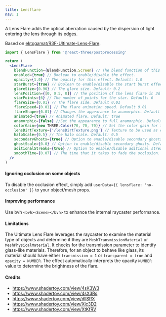 ```yaml
---
title: Lensflare
nav: 1
---
```


A Lens Flare adds the optical aberration caused by the dispersion of light entering the lens through its edges.

Based on [ektogamat/R3F-Ultimate-Lens-Flare](https://github.com/ektogamat/R3F-Ultimate-Lens-Flare).

```jsx
import { LensFlare } from '@react-three/postprocessing'

return (
  <LensFlare
    blendFunction={BlendFunction.Screen} // The blend function of this effect.
    enabled={true} // Boolean to enable/disable the effect.
    opacity={1.0} // The opacity for this effect. Default: 1.0
    starBurst={true} // Boolean to enable/disable the start burst effect. Can be disabled to improve performance.
    glareSize={0.96} // The glare size. Default: 0.2
    lensPosition={[0, 0.5, 0]} // The position of the lens flare in 3d space.
    starPoints={6} // The number of points for the star. Default: 6
    flareSize={0.01} // The flare side. Default 0.01
    flareSpeed={0.01} // The flare animation speed. Default 0.01
    flareShape={0.01} // Changes the appearance to anamorphic. Default 0.01
    animated={true} // Animated flare. Default: true
    anamorphic={false} //Set the appearance to full anamorphic. Default: false
    colorGain={new THREE.Color(70, 70, 70)} // Set the color gain for the lens flare. Must be a THREE.Color in RBG format.
    lensDirtTexture={'/lensDirtTexture.png'} // Texture to be used as color dirt for starburst effect.
    haloScale={0.5} // The halo scale. Default: 0.5
    secondaryGhosts={true} // Option to enable/disable secondary ghosts. Default: true.
    ghostScale={0.0} // Option to enable/disable secondary ghosts. Default: true.
    aditionalStreaks={true} // Option to enable/disable aditional streaks. Default: true.
    smoothTime={0.07} // The time that it takes to fade the occlusion. Default: 0.07
  />
)
```

#### Ignoring occlusion on some objects

To disable the occlusion effect, simply add `userData={{ lensflare: 'no-occlusion' }}` to your object/mesh props.

#### Improving performance

Use bvh `<bvh><Scene></bvh>` to enhance the internal raycaster performance.

#### Limitations

The Ultimate Lens Flare leverages the raycaster to examine the material type of objects and determine if they are `MeshTransmissionMaterial` or `MeshPhysicalMaterial`. It checks for the transmission parameter to identify glass-like materials. Therefore, for an object to behave like glass, its material should have either `transmission = 1` or `transparent = true` and `opacity = NUMBER`. The effect automatically interprets the opacity `NUMBER` value to determine the brightness of the flare.

#### Credits

- https://www.shadertoy.com/view/4sK3W3
- https://www.shadertoy.com/view/4sX3Rs
- https://www.shadertoy.com/view/dllSRX
- https://www.shadertoy.com/view/Xlc3D2
- https://www.shadertoy.com/view/XtKfRV
